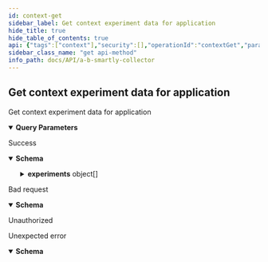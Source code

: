 ```yaml
---
id: context-get
sidebar_label: Get context experiment data for application
hide_title: true
hide_table_of_contents: true
api: {"tags":["context"],"security":[],"operationId":"contextGet","parameters":[{"name":"environment","in":"query","required":false,"schema":{"type":"string"}},{"name":"application","in":"query","required":false,"schema":{"type":"string"}}],"responses":{"200":{"description":"Success","content":{"application/json":{"schema":{"type":"object","required":["experiments"],"properties":{"experiments":{"type":"array","items":{"type":"object","required":["id","name","iteration","unitType","environment","seed","split","trafficSeed","trafficSplit","fullOnVariant","applications","variants","audience","audienceStrict"],"properties":{"id":{"type":"integer","example":123},"name":{"type":"string","example":"exp_banner_color"},"iteration":{"type":"integer","example":0},"unitType":{"type":"string","example":"session_id"},"environment":{"type":"string","example":"production"},"seed":{"type":"integer","format":"int64","example":9453674179528},"split":{"type":"array","items":{"type":"number","format":"double"},"example":[0.5,0.5]},"trafficSeed":{"type":"integer","format":"int64","example":-56241591889905},"trafficSplit":{"type":"array","items":{"type":"number","format":"double"},"example":[0,1]},"fullOnVariant":{"type":"integer","format":"int32","minimum":0,"maximum":127,"example":1},"applications":{"type":"array","items":{"type":"object","required":["name"],"properties":{"name":{"type":"string","example":"website"}}}},"variants":{"type":"array","items":{"type":"object","required":["name"],"properties":{"name":{"type":"string","example":"treatment"},"config":{"type":"string","nullable":true,"example":"{\"color\":\"red\"}"}}}},"audience":{"type":"string","example":"{ \"filter\": [{ \"gt\": [{ \"var\": \"age\" }, { \"value\": 20 }] }] }"},"audienceStrict":{"type":"boolean","example":false}}}}}}}}},"400":{"description":"Bad request","content":{"application/json":{"schema":{"type":"object","required":["code","message"],"properties":{"code":{"type":"integer","format":"int64"},"message":{"type":"string"}}}}}},"401":{"description":"Unauthorized"},"default":{"description":"Unexpected error","content":{"application/json":{"schema":{"type":"object","required":["code","message"],"properties":{"code":{"type":"integer","format":"int64"},"message":{"type":"string"}}}}}}},"description":"Get context experiment data for application","method":"get","path":"/context","servers":[{"url":"https://api-sandbox.absmartly.com/v1"}],"securitySchemes":{"ApiKey":{"type":"apiKey","name":"X-API-Key","in":"header"}},"info":{"title":"A/B Smartly Collector","version":"1.0.0","description":"A/B Smartly Collector API Specification","contact":{"email":"api@absmartly.com"},"license":{"name":"Proprietary"}},"postman":{"name":"Get context experiment data for application","description":{"type":"text/plain"},"url":{"path":["context"],"host":["{{baseUrl}}"],"query":[{"disabled":false,"key":"environment","value":""},{"disabled":false,"key":"application","value":""}],"variable":[]},"header":[{"key":"Accept","value":"application/json"}],"method":"GET"}}
sidebar_class_name: "get api-method"
info_path: docs/API/a-b-smartly-collector
---
```



## Get context experiment data for application



Get context experiment data for application

<details style={{"marginBottom":"1rem"}} data-collapsed={false} open={true}><summary style={{}}><strong>Query Parameters</strong></summary><div><ul><ParamsItem className={"paramsItem"} param={{"name":"environment","in":"query","required":false,"schema":{"type":"string"}}}></ParamsItem><ParamsItem className={"paramsItem"} param={{"name":"application","in":"query","required":false,"schema":{"type":"string"}}}></ParamsItem></ul></div></details><div><ApiTabs><TabItem label={"200"} value={"200"}><div>

Success

</div><div><MimeTabs groupId={"mime-type"}><TabItem label={"application/json"} value={"application/json"}><SchemaTabs groupId={"schema-tabs"}><TabItem label={"Schema"} value={"Schema"}><details style={{}} data-collapsed={false} open={true}><summary style={{"textAlign":"left"}}><strong>Schema</strong></summary><div style={{"textAlign":"left","marginLeft":"1rem"}}></div><ul style={{"marginLeft":"1rem"}}><SchemaItem collapsible={true} className={"schemaItem"}><details style={{}}><summary style={{}}><strong>experiments</strong><span style={{"opacity":"0.6"}}> object[]</span></summary><div style={{"marginLeft":"1rem"}}><SchemaItem collapsible={false} name={"id"} required={false} schemaDescription={undefined} schemaName={"integer"} qualifierMessage={undefined} defaultValue={undefined}></SchemaItem><SchemaItem collapsible={false} name={"name"} required={false} schemaDescription={undefined} schemaName={"string"} qualifierMessage={undefined} defaultValue={undefined}></SchemaItem><SchemaItem collapsible={false} name={"iteration"} required={false} schemaDescription={undefined} schemaName={"integer"} qualifierMessage={undefined} defaultValue={undefined}></SchemaItem><SchemaItem collapsible={false} name={"unitType"} required={false} schemaDescription={undefined} schemaName={"string"} qualifierMessage={undefined} defaultValue={undefined}></SchemaItem><SchemaItem collapsible={false} name={"environment"} required={false} schemaDescription={undefined} schemaName={"string"} qualifierMessage={undefined} defaultValue={undefined}></SchemaItem><SchemaItem collapsible={false} name={"seed"} required={false} schemaDescription={undefined} schemaName={"int64"} qualifierMessage={undefined} defaultValue={undefined}></SchemaItem><SchemaItem collapsible={false} name={"split"} required={false} schemaDescription={undefined} schemaName={"double[]"} qualifierMessage={undefined} defaultValue={undefined}></SchemaItem><SchemaItem collapsible={false} name={"trafficSeed"} required={false} schemaDescription={undefined} schemaName={"int64"} qualifierMessage={undefined} defaultValue={undefined}></SchemaItem><SchemaItem collapsible={false} name={"trafficSplit"} required={false} schemaDescription={undefined} schemaName={"double[]"} qualifierMessage={undefined} defaultValue={undefined}></SchemaItem><SchemaItem collapsible={false} name={"fullOnVariant"} required={false} schemaDescription={undefined} schemaName={"int32"} qualifierMessage={"**Possible values:** `<= 127`"} defaultValue={undefined}></SchemaItem><SchemaItem collapsible={true} className={"schemaItem"}><details style={{}}><summary style={{}}><strong>applications</strong><span style={{"opacity":"0.6"}}> object[]</span></summary><div style={{"marginLeft":"1rem"}}><SchemaItem collapsible={false} name={"name"} required={false} schemaDescription={undefined} schemaName={"string"} qualifierMessage={undefined} defaultValue={undefined}></SchemaItem></div></details></SchemaItem><SchemaItem collapsible={true} className={"schemaItem"}><details style={{}}><summary style={{}}><strong>variants</strong><span style={{"opacity":"0.6"}}> object[]</span></summary><div style={{"marginLeft":"1rem"}}><SchemaItem collapsible={false} name={"name"} required={false} schemaDescription={undefined} schemaName={"string"} qualifierMessage={undefined} defaultValue={undefined}></SchemaItem><SchemaItem collapsible={false} name={"config"} required={false} schemaDescription={undefined} schemaName={"string"} qualifierMessage={undefined} defaultValue={undefined}></SchemaItem></div></details></SchemaItem><SchemaItem collapsible={false} name={"audience"} required={false} schemaDescription={undefined} schemaName={"string"} qualifierMessage={undefined} defaultValue={undefined}></SchemaItem><SchemaItem collapsible={false} name={"audienceStrict"} required={false} schemaDescription={undefined} schemaName={"boolean"} qualifierMessage={undefined} defaultValue={undefined}></SchemaItem></div></details></SchemaItem></ul></details></TabItem><TabItem label={"Example (from schema)"} value={"Example (from schema)"}><ResponseSamples responseExample={"{\n  \"experiments\": [\n    {\n      \"id\": 123,\n      \"name\": \"exp_banner_color\",\n      \"iteration\": 0,\n      \"unitType\": \"session_id\",\n      \"environment\": \"production\",\n      \"seed\": 9453674179528,\n      \"split\": [\n        0.5,\n        0.5\n      ],\n      \"trafficSeed\": -56241591889905,\n      \"trafficSplit\": [\n        0,\n        1\n      ],\n      \"fullOnVariant\": 1,\n      \"applications\": [\n        {\n          \"name\": \"website\"\n        }\n      ],\n      \"variants\": [\n        {\n          \"name\": \"treatment\",\n          \"config\": \"{\\\"color\\\":\\\"red\\\"}\"\n        }\n      ],\n      \"audience\": \"{ \\\"filter\\\": [{ \\\"gt\\\": [{ \\\"var\\\": \\\"age\\\" }, { \\\"value\\\": 20 }] }] }\",\n      \"audienceStrict\": false\n    }\n  ]\n}"} language={"json"}></ResponseSamples></TabItem></SchemaTabs></TabItem></MimeTabs></div></TabItem><TabItem label={"400"} value={"400"}><div>

Bad request

</div><div><MimeTabs groupId={"mime-type"}><TabItem label={"application/json"} value={"application/json"}><SchemaTabs groupId={"schema-tabs"}><TabItem label={"Schema"} value={"Schema"}><details style={{}} data-collapsed={false} open={true}><summary style={{"textAlign":"left"}}><strong>Schema</strong></summary><div style={{"textAlign":"left","marginLeft":"1rem"}}></div><ul style={{"marginLeft":"1rem"}}><SchemaItem collapsible={false} name={"code"} required={false} schemaDescription={undefined} schemaName={"int64"} qualifierMessage={undefined} defaultValue={undefined}></SchemaItem><SchemaItem collapsible={false} name={"message"} required={false} schemaDescription={undefined} schemaName={"string"} qualifierMessage={undefined} defaultValue={undefined}></SchemaItem></ul></details></TabItem><TabItem label={"Example (from schema)"} value={"Example (from schema)"}><ResponseSamples responseExample={"{\n  \"code\": 0,\n  \"message\": \"string\"\n}"} language={"json"}></ResponseSamples></TabItem></SchemaTabs></TabItem></MimeTabs></div></TabItem><TabItem label={"401"} value={"401"}><div>

Unauthorized

</div><div></div></TabItem><TabItem label={"default"} value={"default"}><div>

Unexpected error

</div><div><MimeTabs groupId={"mime-type"}><TabItem label={"application/json"} value={"application/json"}><SchemaTabs groupId={"schema-tabs"}><TabItem label={"Schema"} value={"Schema"}><details style={{}} data-collapsed={false} open={true}><summary style={{"textAlign":"left"}}><strong>Schema</strong></summary><div style={{"textAlign":"left","marginLeft":"1rem"}}></div><ul style={{"marginLeft":"1rem"}}><SchemaItem collapsible={false} name={"code"} required={false} schemaDescription={undefined} schemaName={"int64"} qualifierMessage={undefined} defaultValue={undefined}></SchemaItem><SchemaItem collapsible={false} name={"message"} required={false} schemaDescription={undefined} schemaName={"string"} qualifierMessage={undefined} defaultValue={undefined}></SchemaItem></ul></details></TabItem><TabItem label={"Example (from schema)"} value={"Example (from schema)"}><ResponseSamples responseExample={"{\n  \"code\": 0,\n  \"message\": \"string\"\n}"} language={"json"}></ResponseSamples></TabItem></SchemaTabs></TabItem></MimeTabs></div></TabItem></ApiTabs></div>
      